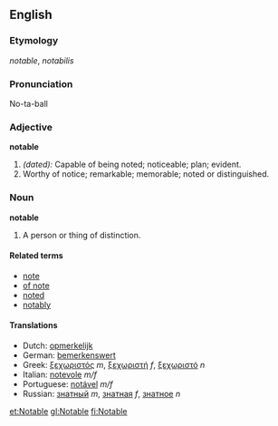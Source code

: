 ==English==

===Etymology===
{{F.}} ''notable'', {{L.}} ''notabilis''

===Pronunciation===
No-ta-ball

===Adjective===
'''notable'''
# ''(dated):'' Capable of being noted; noticeable; plan; evident.
# Worthy of notice; remarkable; memorable; noted or distinguished.

===Noun===
'''notable'''
# A person or thing of distinction.

====Related terms====
*[[note]]
*[[of note]]
*[[noted]]
*[[notably]]

====Translations====
*Dutch: [[opmerkelijk]]
*German: [[bemerkenswert]]
*Greek: [[ξεχωριστός]] ''m'', [[ξεχωριστή]] ''f'', [[ξεχωριστό]] ''n''
*Italian: [[notevole]] ''m/f''
*Portuguese: [[notável]] ''m/f''
*Russian: [[знатный]] ''m'', [[знатная]] ''f'', [[знатное]] ''n''

[[et:Notable]]
[[gl:Notable]]
[[fi:Notable]]